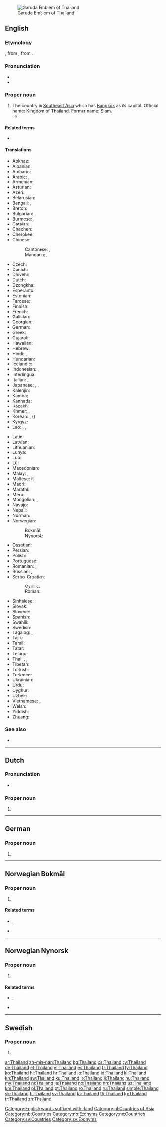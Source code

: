 [[File:Garuda Emblem of Thailand.svg|thumb|Garuda Emblem of Thailand]]
==English==
{{wikipedia}}

===Etymology===
{{suffix|en|Thai|land}}, from {{etyl|th|en}} {{m|th|ไทย}}, from {{m|th|ไท||Tai, or 'free' via folk etymology}}.

===Pronunciation===
* {{IPA|/ˈtaɪ̯lænd/|/ˈtaɪ̯lənd/|lang=en}}
* {{audio|En-us-Thailand.ogg|Audio (US)|lang=en}}

===Proper noun===
{{en-proper noun}}

# The country in [[Southeast Asia]] which has [[Bangkok]] as its capital. Official name: Kingdom of Thailand. Former name: [[Siam]].
#* {{quote-video|actor={{w|Conan O'Brien}}|title=Conan Delivers Chinese Food in NYC|url=https://www.youtube.com/watch?v=E8WvPHSMJ6c|series=Conan|publisher=Team Coco|date=November 2 2011|time=00:07:14|passage=Are you from '''Thailand'''? I got you soup from '''Thailand'''!}}

====Related terms====
* {{l|en|Thai}}

====Translations====
{{trans-top|country in Southeast Asia}}
* Abkhaz: {{t|ab|Таиланд|sc=Cyrl}}
* Albanian: {{t|sq|Tajlandë|f}}
* Amharic: {{t|am|ታይላንድ}}
* Arabic: {{t|ar|تَايْلَانْد|f|tr=tayland}}, {{t|ar|تَايْلَنْد|f|tr=tailand}}
* Armenian: {{t|hy|Թաիլանդ}}
* Asturian: {{t+|ast|Tailandia|f}}
* Azeri: {{t+|az|Tailand}}
* Belarusian: {{t|be|Тайла́нд|m}}
* Bengali: {{t|bn|শ্যামদেশ|tr=shyamdesh|sc=Beng}}, {{t|bn|থাইল্যান্ড|tr=tha'ilænḑ|sc=Beng}}
* Breton: {{t|br|Thailand}}
* Bulgarian: {{t+|bg|Тайла́нд|m}}
* Burmese: {{t|my|ထိုင်းနိုင်ငံ}}, {{t|my|ယိုးဒယားနိုင်ငံ}}
* Catalan: {{t+|ca|Tailàndia|f}}
* Chechen: {{t|ce|Таиланд}}
* Cherokee: {{t|chr|ᏔᏱᎦᏙᎯ|sc=Cher}}
* Chinese:
*: Cantonese: {{t|yue|泰國|sc=Hani}}, {{t|yue|泰国|tr=taai3 gwok3|sc=Hani}}
*: Mandarin: {{t+|cmn|泰國|sc=Hani}}, {{t+|cmn|泰国|tr=Tàiguó|sc=Hani}}
* Czech: {{t+|cs|Thajsko|n}}
* Danish: {{t|da|Thailand}}
* Dhivehi: {{t|dv|ސިޔާމު|sc=Thaa}}
* Dutch: {{t+|nl|Thailand}}
* Dzongkha: {{t|dz|ཐཱའི་ལེནཌ|sc=Tibt}}
* Esperanto: {{t|eo|Tajlando}}
* Estonian: {{t+|et|Tai}}
* Faroese: {{t|fo|Tailand|n}}
* Finnish: {{t+|fi|Thaimaa}}
* French: {{t+|fr|Thaïlande|f}}
* Galician: {{t+|gl|Tailandia|f}}
* Georgian: {{t|ka|ტაილანდი|sc=Geor}}
* German: {{t+|de|Thailand|n}}
* Greek: {{t+|el|Ταϊλάνδη|f}}
* Gujarati: {{t|gu|થાઇલેન્ડ|tr=thā'ilēnḍ|sc=Gujr}}
* Hawaiian: {{t|haw|Tailani}}
* Hebrew: {{t|he|תאילנד|f|tr=tailand|alt=תאילנד/ תַּיְלַנְד}}
* Hindi: {{t|hi|श्यामदेश|m}}, {{t+|hi|थाईलैंड|m|sc=Deva}}
* Hungarian: {{t+|hu|Thaiföld}}
* Icelandic: {{t+|is|Taíland|n}}
* Indonesian: {{t+|id|Thailand}}, {{t|id|Muangthai}}
* Interlingua: {{t|ia|Thailandia}}
* Italian: {{t+|it|Tailandia|f}}, {{t+|it|Thailandia|f}}
* Japanese: {{t+|ja|タイ|tr=Tai}}, {{t|ja|タイ国|tr=Tai-koku|sc=Jpan}}, {{t+|ja|泰国|tr=たいこく, Taikoku|sc=Jpan}}
* Kalenjin: {{t|kln|Thailand}}
* Kamba: {{t|kam|Thailand}}
* Kannada: {{t|kn|ಥೈಲ್ಯಾಂಡ್|sc=Knda}}
* Kazakh: {{t|kk|Таиланд|sc=Cyrl}}
* Khmer: {{t|km|ប្រទេសថៃ|tr=prɑteih tʰay|sc=Khmr}}, {{t+|km|ថៃ|sc=Khmr|tr=tʰay}}
* Korean: {{t|ko|^타이|sc=Hang}}, {{t|ko|^태국|sc=Hang}} ({{t+|ko|泰國|sc=Hang}})
* Kyrgyz: {{t|ky|Таиланд|sc=Cyrl}}
* Lao: {{t|lo|ໄທ|sc=Laoo}}, {{t|lo|ເມືອງໄທ|sc=Laoo}}, {{t|lo|ປະເທດໄທ|sc=Laoo}}
{{trans-mid}}
* Latin: {{t|la|Thailandia|f}}
* Latvian: {{t+|lv|Taizeme|f}}
* Lithuanian: {{t+|lt|Tailandas|m}}
* Luhya: {{t|luy|Thailand}}
* Luo: {{t|luo|Thailand}}
* Lü: {{t|khb|ᦙᦵᦲᧂᦒᦺ}}
* Macedonian: {{t|mk|Та́јланд|m}}
* Malay: {{t|ms|Negara Thai}}, {{t|ms|Thailand}}
* Maltese: it-{{t|mt|Tajlandja}}
* Maori: {{t|mi|Tairana}}
* Marathi: {{t|mr|थायलंड|sc=Deva}}
* Meru: {{t|mer|Thailand}}
* Mongolian: {{t|mn|Тайланд|sc=Cyrl}}, {{t|mn|Тай Вант Улс|sc=Cyrl}}
* Navajo: {{t|nv|Tʼáí bikéyah}}
* Nepali: {{t|ne|थाइल्यान्द|tr=thā'ilyānd|sc=Deva}}
* Norman: {{t|nrf|Thailande|f}}
* Norwegian:
*: Bokmål: {{t+|nb|Thailand}}
*: Nynorsk: {{t+|nn|Thailand}}
* Ossetian: {{t|os|Таиланд|sc=Cyrl}}
* Persian: {{t+|fa|تایلند|tr=tâylând}}
* Polish: {{t+|pl|Tajlandia|f}}
* Portuguese: {{t+|pt|Tailândia}}
* Romanian: {{t|ro|Tailanda|f}}, {{t+|ro|Thailanda|f}}
* Russian: {{t+|ru|Таила́нд|m}}, {{t|ru|Сиа́м|m}} {{qualifier|Siam}}
* Serbo-Croatian:
*: Cyrillic: {{t|sh|Тајланд|m|sc=Cyrl}}
*: Roman: {{t+|sh|Tajland|m}}
* Sinhalese: {{t|si|තායිලන්තය|sc=Sinh}}
* Slovak: {{t+|sk|Thajsko|n}}
* Slovene: {{t+|sl|Tájska|f}}
* Spanish: {{t+|es|Tailandia|f}}
* Swahili: {{t|sw|Uthai}}
* Swedish: {{t+|sv|Thailand}}
* Tagalog: {{t|tl|Thailand}}, {{t|tl|Siyam}}
* Tajik: {{t|tg|Таиланд|sc=Cyrl}}
* Tamil: {{t|ta|தாய்லாந்து|sc=Taml}}
* Tatar: {{t|tt|Таиланд|sc=Cyrl}}
* Telugu: {{t+|te|థాయిలాండ్}}
* Thai: {{t+|th|ไทย}}, {{t+|th|เมืองไทย}}, {{t+|th|ประเทศไทย}}
* Tibetan: {{t|bo|ཐའི་ལེན།|sc=Tibt}}
* Turkish: {{t+|tr|Tayland}}
* Turkmen: {{t|tk|Taýland}}
* Ukrainian: {{t+|uk|Таїла́нд|m}}
* Urdu: {{t|ur|تھائی لینڈ|m|tr=thāī laiṇḍ}}
* Uyghur: {{t|ug|تايلاند|sc=ug-Arab}}
* Uzbek: {{t+|uz|Tailand}}
* Vietnamese: {{t+|vi|Thái Lan}}, {{t|vi|[[nước]] [[Thái Lan]]}}
* Welsh: {{t|cy|Gwlad Thai}}
* Yiddish: {{t|yi|טיילאַנד|n}}
* Zhuang: {{t|za|Daigoz}}
{{trans-bottom}}

===See also===
* {{l|en|Appendix:Countries of the world|Countries of the world}}

{{topics|en|Thailand|Countries of Asia|Exonyms}}
[[Category:English words suffixed with -land]]

----

==Dutch==

===Pronunciation===
* {{IPA|/ˈtɑi.lɑnt/|lang=nl}}

===Proper noun===
{{nl-proper noun|n}}

# {{l|en|Thailand}}

[[Category:nl:Countries of Asia]]

----

==German==

===Proper noun===
{{de-proper noun|n}}

# {{l|en|Thailand}}

{{catlangcode|de|Countries of Asia|Exonyms}}

----

==Norwegian Bokmål==
{{wikipedia|lang=no}}

===Proper noun===
{{head|nb|proper noun}}

# {{l|en|Thailand}}

====Related terms====
* {{l|nb|thailender}}, {{l|nb|thailending}}
* {{l|nb|thailandsk}}

[[Category:nb:Countries]]
[[Category:no:Exonyms]]

----
==Norwegian Nynorsk==
{{wikipedia|lang=nn}}

===Proper noun===
{{head|nn|proper noun}}

# {{l|en|Thailand}}

====Related terms====
* {{l|nn|thailendar}}, {{l|nn|thailending}}
* {{l|nn|thailandsk}}

[[Category:nn:Countries]]

----
==Swedish==

===Proper noun===
{{head|sv|proper noun}}

# {{l|en|Thailand}}

[[Category:sv:Countries]]
[[Category:sv:Exonyms]]

[[ar:Thailand]]
[[zh-min-nan:Thailand]]
[[bg:Thailand]]
[[cs:Thailand]]
[[cy:Thailand]]
[[de:Thailand]]
[[et:Thailand]]
[[el:Thailand]]
[[es:Thailand]]
[[fr:Thailand]]
[[fy:Thailand]]
[[ko:Thailand]]
[[hi:Thailand]]
[[hr:Thailand]]
[[io:Thailand]]
[[id:Thailand]]
[[kl:Thailand]]
[[kn:Thailand]]
[[sw:Thailand]]
[[ku:Thailand]]
[[lo:Thailand]]
[[li:Thailand]]
[[hu:Thailand]]
[[my:Thailand]]
[[nl:Thailand]]
[[ja:Thailand]]
[[no:Thailand]]
[[nn:Thailand]]
[[uz:Thailand]]
[[km:Thailand]]
[[pl:Thailand]]
[[pt:Thailand]]
[[ro:Thailand]]
[[ru:Thailand]]
[[simple:Thailand]]
[[sk:Thailand]]
[[fi:Thailand]]
[[sv:Thailand]]
[[ta:Thailand]]
[[th:Thailand]]
[[tg:Thailand]]
[[tr:Thailand]]
[[zh:Thailand]]